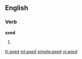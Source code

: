 ==English==

===Verb===
'''axed'''

# {{past of|[[axe]]}}

[[fr:axed]]
[[ml:axed]]
[[simple:axed]]
[[vi:axed]]